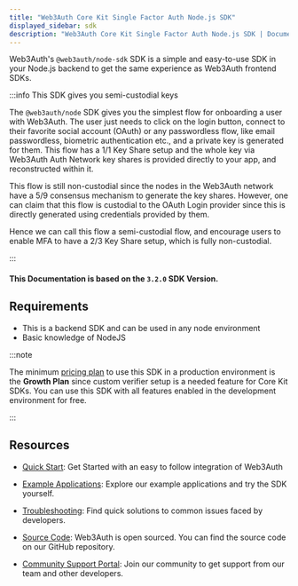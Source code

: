 ```yaml
---
title: "Web3Auth Core Kit Single Factor Auth Node.js SDK"
displayed_sidebar: sdk
description: "Web3Auth Core Kit Single Factor Auth Node.js SDK | Documentation - Web3Auth"
---
```


Web3Auth's `@web3auth/node-sdk` SDK is a simple and easy-to-use SDK in your Node.js backend to get the same experience as Web3Auth frontend SDKs.

:::info This SDK gives you semi-custodial keys

The `@web3auth/node` SDK gives you the simplest flow for onboarding a user with Web3Auth. The user just needs to click on the login button, connect to
their favorite social account (OAuth) or any passwordless flow, like email passwordless, biometric authentication etc., and a private key is generated
for them. This flow has a 1/1 Key Share setup and the whole key via Web3Auth Auth Network key shares is provided directly to your app, and
reconstructed within it.

This flow is still non-custodial since the nodes in the Web3Auth network have a 5/9 consensus mechanism to generate the key shares. However, one can
claim that this flow is custodial to the OAuth Login provider since this is directly generated using credentials provided by them.

Hence we can call this flow a semi-custodial flow, and encourage users to enable MFA to have a 2/3 Key Share setup, which is fully non-custodial.

:::

#### This Documentation is based on the `3.2.0` SDK Version.

## Requirements

- This is a backend SDK and can be used in any node environment
- Basic knowledge of NodeJS

:::note

The minimum [pricing plan](https://web3auth.io/pricing.html) to use this SDK in a production environment is the **Growth Plan** since custom verifier
setup is a needed feature for Core Kit SDKs. You can use this SDK with all features enabled in the development environment for free.

:::

## Resources

- [Quick Start](/quick-start?product=CORE_KIT&sdk=SFA_NODE&framework=NODE&stepIndex=0): Get Started with an easy to follow integration of Web3Auth

- [Example Applications](/examples?product=Core+Kit&sdk=Node.js+SDK): Explore our example applications and try the SDK yourself.

- [Troubleshooting](/troubleshooting): Find quick solutions to common issues faced by developers.

- [Source Code](https://github.com/Web3Auth/web3auth-backend/): Web3Auth is open sourced. You can find the source code on our GitHub repository.

- [Community Support Portal](https://web3auth.io/community/c/help-core-kit/core-kit-sfa-node/23): Join our community to get support from our team and
  other developers.
